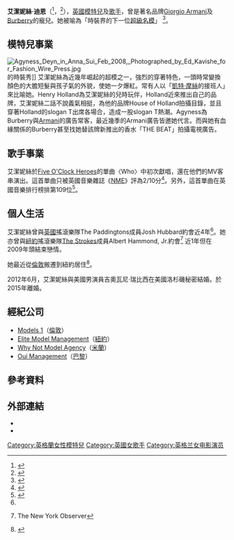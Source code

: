 {{Infobox Model
| name          = 艾潔妮絲·迪恩
| image         = Agyness_Deyn_2.jpg
| imagesize     = 250px
| caption       = 艾潔妮絲於[[Anna_Sui|Anna Sui]]時裝秀的後台
| birthname     = Laura Michelle Hollins
| birthdate     = {{Birth date and age|1983|2|16}}
| location      = {{ENG}}[[大曼徹斯特郡|大曼徹斯特郡]]
| deathdate     = 
| deathplace    = 
| height        = {{Height|ft=5|in=8}}
| weight        = 
| haircolor     = 金髮
| eyecolor      = 藍色
| measurements  = （US）32-24-35 ;（EU）78-60-88
| dress size    = （US）4 ;（EU）34
| shoesize      = （US）9 ;（EU）40
| agency        = 
| alias(es)     = 
| spouse        = {{marriage|Giovanni Ribisi|2012|2015|reason=d}}<br>{{marriage|Joel McAndrew|2016}}
| homepage      = 
}}
'''艾潔妮絲·迪恩'''（{{lang-en|'''Agyness Deyn'''}}<ref name="dailymail">{{cite web |url=http://www.dailymail.co.uk/pages/live/articles/showbiz/showbiznews.html?in_article_id=459437&in_page_id=1773 |title=How Laura from the Village Chippy became Agy the Vogue cover girl |accessdate=2007-07-04 |author=Day, Elizabeth |coauthors=Challand, Christine |date=2007-07-03 |work=[[Daily_Mail|Daily Mail]] |archive-date=2007-09-29 |archive-url=https://web.archive.org/web/20070929091452/http://www.dailymail.co.uk/pages/live/articles/showbiz/showbiznews.html?in_article_id=459437&in_page_id=1773 |dead-url=no }}</ref>，{{bd|1983年|2月16日|catIdx=Agyness Deyn}}<ref name="dailymail2">{{cite web |url = http://www.dailymail.co.uk/pages/live/articles/showbiz/showbiznews.html?in_article_id=484730&in_page_id=1773&ito=1490 | title=Is model Agyness Deyn - the new Kate Moss - really three years older than she says? |accessdate=2007-11-15 |last=Cochlin |first=Daniel |date=2007-09-29 |work=[[Daily_Mail|Daily Mail]]}}</ref>），[[英國|英國]][[模特兒|模特兒]]及[[歌手|歌手]]，曾是著名品牌[[Giorgio_Armani|Giorgio Armani]]及[[Burberry|Burberry]]的寵兒。她被喻為「時裝界的下一位[[超級名模|超級名模]]」
<ref name="great deyn">{{citeweb|author=Callahan, Maureen|url=http://www.nypost.com/seven/03312008/entertainment/fashion/great_deyn_104385.htm?page=0|title=Great Deyn|date=31 March 2008|publisher=The New York Post|access-date=2009-06-04|archive-date=2009-01-11|archive-url=https://web.archive.org/web/20090111145911/http://www.nypost.com/seven/03312008/entertainment/fashion/great_deyn_104385.htm?page=0|dead-url=no}}</ref>。

== 模特兒事業 ==
[[File:Agyness_Deyn_in_Anna_Sui_Feb_2008,_Photographed_by_Ed_Kavishe_for_Fashion_Wire_Press.jpg|thumb]]的時裝秀]]
艾潔妮絲為近幾年崛起的超模之一，強烈的穿著特色，一頭時常變換顏色的大膽短髮與孩子氣的外貌，使她一夕爆紅。常有人以「[[姬·摩絲|凱特·摩絲]]的接班人」來比喻她。Henry Holland為艾潔妮絲的兒時玩伴，Holland近來推出自己的品牌，艾潔妮絲二話不說義氣相挺，為他的品牌House of Holland拍攝目錄，並且穿著Holland的slogan T出席各場合，造成一股slogan T熱潮。Agyness為Burberry與[[Armani|Armani]]的廣告常客，最近幾季的Armani廣告皆邀她代言。而與她有血緣關係的Burberry甚至找她替該牌新推出的香水「THE BEAT」拍攝電視廣告。

== 歌手事業 ==
艾潔妮絲於[[Five_O'Clock_Heroes|Five O'Clock Heroes]]的單曲〈Who〉中初次獻唱，還在他們的MV客串演出。這首單曲只被英國音樂雜誌《[[NME|NME]]》評為2/10分<ref>{{Cite web |url=http://www.nme.com/reviews/five-o-clock-heroes/9762 |title=Five O Clock Heroes - Five O’Clock Heroes Feat Agyness Deyn - Track Reviews - NME.COM<!-- Bot generated title --> |access-date=2009-06-04 |archive-date=2016-09-18 |archive-url=https://web.archive.org/web/20160918231224/http://www.nme.com/reviews/five-o-clock-heroes/9762 |dead-url=no }}</ref>。另外，這首單曲在英國音樂排行榜排第109位<ref>{{Cite web |url=http://www.zobbel.de/ |title=Zobbel UK Chart Database |access-date=2009-06-04 |archive-date=2013-07-24 |archive-url=https://www.webcitation.org/6ILagTUK8?url=http://www.zobbel.de/ |dead-url=no }}</ref>。

== 個人生活 ==
艾潔妮絲曾與[[英國|英國]]搖滾樂隊The Paddingtons成員Josh Hubbard約會近4年<ref name="great deyn" />。她亦曾與[[紐約|紐約]]搖滾樂隊[[The_Strokes|The Strokes]]成員Albert Hammond, Jr.約會<ref>{{cite web|url=http://www.observer.com/2008/style/morning-memo-agyness-deyn-engaged-mariah-carey-celebrates-her-marriage-gossip-girl-identi|title=Morning Memo: Agyness Deyn Engaged; Mariah Carey Celebrates Her Marriage; Gossip Girl Identity Theft|3=|access-date=2009-06-04|archive-date=2009-10-05|archive-url=https://web.archive.org/web/20091005021352/http://www.observer.com/2008/style/morning-memo-agyness-deyn-engaged-mariah-carey-celebrates-her-marriage-gossip-girl-identi|dead-url=no}} The New York Observer</ref> 近1年但在2009年頭結束戀情。

她最近從[[倫敦|倫敦]]搬遷到紐約居住<ref>{{Cite web |url=http://nymag.com/fashion/models/adeyn/agynessdeyn/ |title=Agyness Deyn - Model Profile - Fashion on New York Magazine |access-date=2009-06-04 |archive-date=2021-01-28 |archive-url=https://web.archive.org/web/20210128055745/https://nymag.com/fashion/models/adeyn/agynessdeyn/ |dead-url=no }}</ref>。

2012年6月，艾潔妮絲與美國男演員吉奧瓦尼·瑞比西在美國洛杉磯秘密結婚。於2015年離婚。

== 經紀公司 ==
* [[Models_1|Models 1]]（[[倫敦|倫敦]]）
* [[Elite_Model_Management|Elite Model Management]]（[[紐約|紐約]]）
* [[Why_Not_Model_Agency|Why Not Model Agency]]（[[米蘭|米蘭]]）
* [[Oui_Management|Oui Management]]（[[巴黎|巴黎]]）

== 參考資料 ==
{{Reflist}}

==  外部連結 ==
*{{fashionmodel|id=Agyness_Deyn|name=Agyness Deyn}}
*{{imdb name|id=2936228|name=Agyness Deyn}}

{{Commonscat|Agyness Deyn}}

{{Authority control}}
{{DEFAULTSORT:Deyn, Agyness}}
[[Category:英格蘭女性模特兒|Category:英格蘭女性模特兒]]
[[Category:英國女歌手|Category:英國女歌手]]
[[Category:英格兰女电影演员|Category:英格兰女电影演员]]